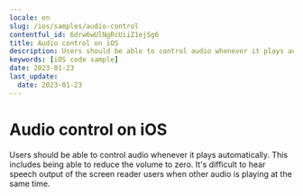 ```yaml
---
locale: en
slug: /ios/samples/audio-control
contentful_id: 6drw6wUlNgRcUiiZ1ejSg6
title: Audio control on iOS
description: Users should be able to control audio whenever it plays automatically.
keywords: [iOS code sample]
date: 2023-01-23
last_update:
  date: 2023-01-23
---
```


# Audio control on iOS

Users should be able to control audio whenever it plays automatically. This includes being able to reduce the volume to zero. It's difficult to hear speech output of the screen reader users when other audio is playing at the same time.

<CodeSample id="media-audio-control" locale="en" platform="ios"/>
